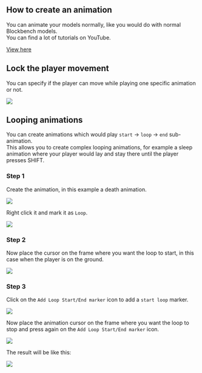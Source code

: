 
## How to create an animation

You can animate your models normally, like you would do with normal Blockbench models.\
You can find a lot of tutorials on YouTube.


[View here](https://www.youtube.com/results?search_query=blockbench+animation+tutorial)


## Lock the player movement

You can specify if the player can move while playing one specific animation or not.

![](</assets/images/image (201).png>)

## Looping animations

You can create animations which would play `start` -> `loop` -> `end` sub-animation.\
This allows you to create complex looping animations, for example a sleep animation where your player would lay and stay there until the player presses SHIFT.

### Step 1

Create the animation, in this example a death animation.

![](</assets/images/image (82).png>)

Right click it and mark it as `Loop`.

![](</assets/images/image (80).png>)

### Step 2

Now place the cursor on the frame where you want the loop to start, in this case when the player is on the ground.

![](</assets/images/image (191).png>)

### Step 3

Click on the `Add Loop Start/End marker` icon to add a `start loop` marker.

![](</assets/images/image (140).png>)

Now place the animation cursor on the frame where you want the loop to stop and press again on the `Add Loop Start/End marker` icon.

![](</assets/images/image (103).png>)

The result will be like this:

![](</assets/images/image (119).png>)